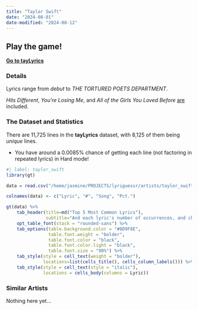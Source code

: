 ```yaml
---
title: "Taylor Swift"
date: "2024-08-01"
date-modified: "2024-08-12"
---
```


::: {.callout-tip appearance="simple"}
## Play the game!
::: lead
**[Go to tayLyrics](https://taylyrics.streamlit.app/)**
:::
:::

### Details

Lyrics range from *debut* to *THE TORTURED POETS DEPARTMENT*.

*Hits Different*, *You're Losing Me*, and *All of the Girls You Loved Before* <u>are</u> included.

### The Dataset and Statistics

There are 11,725 lines in the **tayLyrics** dataset, with 8,125 of them being *unique* lines. 

* You have around a 0.0085% chance of getting each line (not factoring in repeated lyrics) in Hard mode! 

```r
#| label: taylor_swift
library(gt)

data = read.csv("/home/jasmine/PROJECTS/lyriguessr/artists/taylor_swift/taylor_swift_counts.csv")

colnames(data) <- c("Lyric", "#", "Song", "Pct.")

gt(data) %>% 
    tab_header(title=md("Top 5 Most Common Lyrics"), 
               subtitle="And each lyric's number of occurrences, and chance of showing up in Hard mode") %>%
    opt_table_font(stack = "rounded-sans") %>%
    tab_options(table.background.color = "#8D9F8E",
                table.font.weight = "bolder",
                table.font.color = "black",
                table.font.color.light = "black",
                table.font.size = "90%") %>%
    tab_style(style = cell_text(weight = "bolder"),
              locations=list(cells_title(), cells_column_labels())) %>%
    tab_style(style = cell_text(style = "italic"),
              locations = cells_body(columns = Lyric))
```

### Similar Artists

Nothing here yet...
